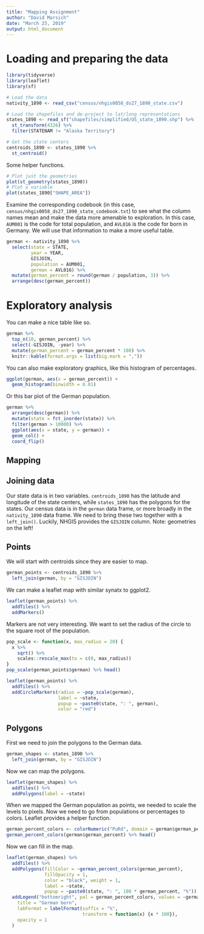 ```yaml
---
title: "Mapping Assignment"
author: "David Marsich"
date: "March 25, 2019"
output: html_document
---
```


# Loading and preparing the data

```r
library(tidyverse)
library(leaflet)
library(sf)

# Load the data
nativity_1890 <- read_csv("census/nhgis0058_ds27_1890_state.csv")

# Load the shapefiles and de-project to lat/long representations
states_1890 <- read_sf("shapefiles/simplified/US_state_1890.shp") %>% 
  st_transform(4326) %>% 
  filter(STATENAM != "Alaska Territory")

# Get the state centers
centroids_1890 <- states_1890 %>% 
  st_centroid() 
```

Some helper functions.

```r
# Plot just the geometries
plot(st_geometry(states_1890))
# Plot a variable
plot(states_1890["SHAPE_AREA"])
```


Examine the corresponding codebook (in this case, `census/nhgis0058_ds27_1890_state_codebook.txt`) to see what the column names mean and make the data more amenable to exploration. In this case, `AUM001` is the code for total population, and `AVL016` is the code for born in Germany. We will use that information to make a more useful table.

```r
german <- nativity_1890 %>% 
  select(state = STATE,
         year = YEAR,
         GISJOIN,
         population = AUM001,
         german = AVL016) %>% 
  mutate(german_percent = round(german / population, 3)) %>% 
  arrange(desc(german_percent))
```

# Exploratory analysis

You can make a nice table like so.

```r
german %>% 
  top_n(10, german_percent) %>% 
  select(-GISJOIN, -year) %>%  
  mutate(german_percent = german_percent * 100) %>% 
  knitr::kable(format.args = list(big.mark = ","))
```

You can also make exploratory graphics, like this histogram of percentages.

```r
ggplot(german, aes(x = german_percent)) +
  geom_histogram(binwidth = 0.01)
```

Or this bar plot of the German population.

```r
german %>% 
  arrange(desc(german)) %>% 
  mutate(state = fct_inorder(state)) %>% 
  filter(german > 10000) %>% 
  ggplot(aes(x = state, y = german)) +
  geom_col() +
  coord_flip()
```

## Mapping

## Joining data

Our state data is in two variables. `centroids_1890` has the latitude and longitude of the state centers, while `states_1890` has the polygons for the states. Our census data is in the `german` data frame, or more broadly in the `nativity_1890` data frame. We need to bring these two together with a `left_join()`. Luckily, NHGIS provides the `GISJOIN` column. Note: geometries on the left!

## Points

We will start with centroids since they are easier to map.

```r
german_points <- centroids_1890 %>% 
  left_join(german, by = "GISJOIN")
```

We can make a leaflet map with similar synatx to ggplot2.

```r
leaflet(german_points) %>% 
  addTiles() %>% 
  addMarkers()
```

Markers are not very interesting. We want to set the radius of the circle to the square root of the population.

```r
pop_scale <- function(x, max_radius = 20) {
  x %>% 
    sqrt() %>% 
    scales::rescale_max(to = c(0, max_radius))
}
pop_scale(german_points$german) %>% head()
```


```r
leaflet(german_points) %>% 
  addTiles() %>% 
  addCircleMarkers(radius = ~pop_scale(german),
                   label = ~state,
                   popup = ~paste0(state, ": ", german),
                   color = "red")
```

## Polygons

First we need to join the polygons to the German data.

```r
german_shapes <- states_1890 %>% 
  left_join(german, by = "GISJOIN")
```

Now we can map the polygons.

```r
leaflet(german_shapes) %>% 
  addTiles() %>% 
  addPolygons(label = ~state)
```

When we mapped the German population as points, we needed to scale the levels to pixels. Now we need to go from populations or percentages to colors. Leaflet provides a helper function.

```r
german_percent_colors <- colorNumeric("PuRd", domain = german$german_percent)
german_percent_colors(german$german_percent) %>% head()
```

Now we can fill in the map.

```r
leaflet(german_shapes) %>% 
  addTiles() %>% 
  addPolygons(fillColor = ~german_percent_colors(german_percent),
              fillOpacity = 1,
              color = "black", weight = 1,
              label = ~state,
              popup = ~paste0(state, ": ", 100 * german_percent, "%")) %>% 
  addLegend("bottomright", pal = german_percent_colors, values = ~german_percent,
    title = "German born",
    labFormat = labelFormat(suffix = "%",
                            transform = function(x) {x * 100}),
    opacity = 1
  )
```


